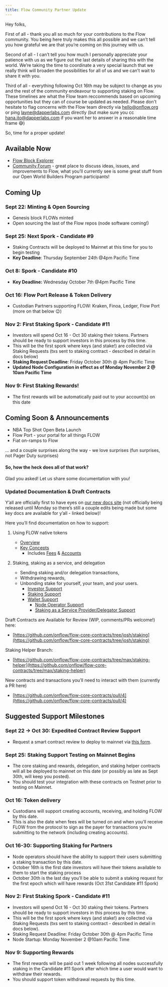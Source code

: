 ```yaml
---
title: Flow Community Partner Update
---
```


Hey folks,

First of all - thank you all so much for your contributions to the Flow community. You being here truly makes this all possible and we can’t tell you how grateful we are that you’re coming on this journey with us.

Second of all - I can’t tell you how much I personally appreciate your patience with us as we figure out the last details of sharing this with the world. We’re taking the time to coordinate a very special launch that we really think will broaden the possibilities for all of us and we can’t wait to share it with you.

Third of all - everything following Oct 16th may be subject to change as you and the rest of the community endeavour to supporting staking on Flow. These timelines are what the Flow team reccommends based on upcoming opportunities but they can of course be updated as needed. Please don't hesitate to flag concerns with the Flow team directly via hello@onflow.org or ping layne@dapperlabs.com directly (but make sure you cc hana.ito@dapperlabs.com if you want her to answer in a reasonable time frame 😅)

So, time for a proper update!

## Available Now

- [Flow Block Explorer](https://flow.bigdipper.live)
- [Community Forum](https://forum.onflow.org/) - great place to discuss ideas, issues, and improvements to Flow, what you’ll currently see is some great stuff from our Open World Builders Program participants!

## Coming Up

### Sept 22: Minting & Open Sourcing

- Genesis block FLOWs minted
- Open sourcing the last of the Flow repos (node software coming!)

### Sept 25: Next Spork - Candidate #9

- Staking Contracts will be deployed to Mainnet at this time for you to begin testing
- **Key Deadline**: Thursday September 24th @4pm Pacific Time

### Oct 8: Spork - Candidate #10

- **Key Deadline:** Wednesday October 7th @4pm Pacific Time

### Oct 16: Flow Port Release & Token Delivery

- Custodian Partners supporting FLOW: Kraken, Finoa, Ledger, Flow Port (more on that below 😉)

### Nov 2: First Staking Spork - Candidate #11

- Investors will spend Oct 16 - Oct 30 staking their tokens. Partners should be ready to support investors in this process by this time.
- This will be the first spork where keys (and stake!) are collected via Staking Requests (txs sent to staking contract - described in detail in docs below)
- **Staking Request Deadline**: Friday October 30th @ 4pm Pacific Time
- **Updated Node Configuration in effect as of Monday November 2 @ 10am Pacific Time**

### Nov 9: First Staking Rewards!

- The first rewards will be automatically paid out to your account(s) on this date

## Coming Soon & Announcements

- NBA Top Shot Open Beta Launch
- Flow Port - your portal for all things FLOW
- Fiat on-ramps to Flow

… and a couple surprises along the way - we love surprises (fun surprises, not Pager Duty surprises)

#### So, how the heck does all of that work?

Glad you asked! Let us share some documentation with you!

### Updated Documentation & Draft Contracts

Y’all are officially first to have eyes on [our new docs site](https://docs.onflow.org) (not officially being released until Monday so there’s still a couple edits being made but some key docs are available for y’all - linked below)!

Here you’ll find documentation on how to support:

1. Using FLOW native tokens

   - [Overview](https://docs.onflow.org/token/)
   - [Key Concepts](https://docs.onflow.org/token/concepts/)
     - Includes [Fees](https://docs.onflow.org/token/concepts/#fees) & [Accounts](https://docs.onflow.org/token/concepts/#accounts)

2. Staking, staking as a service, and delegation
   - Sending staking and/or delegation transactions,
   - Withdrawing rewards,
   - Unbonding stake for yourself, your team, and your users.
     - [Investor Support](https://docs.onflow.org/token/investors/)
     - [Staking Support](https://docs.onflow.org/token/staking/)
     - [Wallet Support](https://docs.onflow.org/token/wallets/)
       - [Node Operator Support](https://docs.onflow.org/token/staking/node-operators/)
       - [Staking as a Service Provider/Delegator Support](https://docs.onflow.org/token/staking/staking-as-a-service/)

Draft Contracts are Available for Review (WIP, comments/PRs welcome!) here:

- [https://github.com/onflow/flow-core-contracts/tree/josh/staking](https://github.com/onflow/flow-core-contracts/tree/josh/staking)

Staking Helper Branch:

- [https://github.com/onflow/flow-core-contracts/tree/max/staking-helper](https://github.com/onflow/flow-core-contracts/tree/max/staking-helper)

New contracts and transactions you’ll need to interact with them (currently a PR here)

- [https://github.com/onflow/flow-core-contracts/pull/4](https://github.com/onflow/flow-core-contracts/pull/4)

## Suggested Support Milestones

### Sept 22 → Oct 30: Expedited Contract Review Support

- Request a smart contract review to deploy to mainnet via [this form](https://buildwithflow.typeform.com/to/EkfaboAx).

### Sept 25: Staking Support Testing on Mainnet Begins

- The core staking and rewards, delegation, and staking helper contracts will all be deployed to mainnet on this date (or possibly as late as Sept 30th, will keep you posted).
- You should test your integration with these contracts on Testnet prior to testing on Mainnet.

### Oct 16: Token delivery

- Custodians will support creating accounts, receiving, and holding FLOW by this date.
- This is also the date when fees will be turned on and when you’ll receive FLOW from the protocol to sign as the payer for transactions you’re submitting to the network (including creating accounts).

### Oct 16-30: Supporting Staking for Partners

- Node operators should have the ability to support their users submitting a staking transaction by this date.
- October 16th is the first date investors will have their tokens available to them to start the staking process
- October 30th is the last day you’ll be able to submit a staking request for the first epoch which will have rewards (Oct 31st Candidate #11 Spork)

### Nov 2: First Staking Spork - Candidate #11

- Investors will spend Oct 16 - Oct 30 staking their tokens. Partners should be ready to support investors in this process by this time.
- This will be the first spork where keys (and stake!) are collected via Staking Requests (txs sent to staking contract - described in detail in docs below).
- Staking Request Deadline: Friday October 30th @ 4pm Pacific Time
- Node Startup: Monday November 2 @10am Pacific Time

### Nov 9: Supporting Rewards

- The first rewards will be paid out 1 week following all nodes successfully staking in the Candidate #11 Spork after which time a user would want to withdraw their rewards.
- You should support token withdrawal requests by this time.
